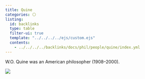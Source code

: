 ```yaml
---
title: Quine
categories: ⚪
listing:
  id: backlinks
  type: table
  filter-ui: true
  template: "../../../../ejs/custom.ejs"
  contents:
    - ../../../../backlinks/docs/phil/people/quine/index.yml
---
```


W.O. Quine was an American philosopher (1908–2000).

![](/images/headshots/quine.jpeg)